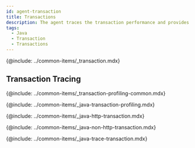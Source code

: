 ```yaml
---
id: agent-transaction
title: Transactions
description: The agent traces the transaction performance and provides the following configurable options.
tags:
  - Java
  - Transaction
  - Transactions
---
```


{@include: ../common-items/_transaction.mdx}

## Transaction Tracing

{@include: ../common-items/_transaction-profiling-common.mdx}

{@include: ../common-items/_java-transaction-profiling.mdx}  

{@include: ../common-items/_java-http-transaction.mdx}

{@include: ../common-items/_java-non-http-transaction.mdx} 

{@include: ../common-items/_java-trace-transaction.mdx}
